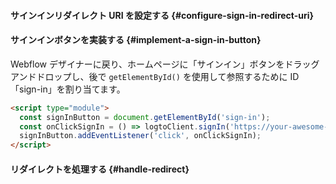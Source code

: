 


<SignInFlowSummary />

#### サインインリダイレクト URI を設定する \{#configure-sign-in-redirect-uri}

<ConfigureRedirectUri
  figureSrc={redirectUriFigure}
  redirectUri="https://your-awesome-site.webflow.io/callback"
/>

#### サインインボタンを実装する \{#implement-a-sign-in-button}

Webflow デザイナーに戻り、ホームページに「サインイン」ボタンをドラッグアンドドロップし、後で `getElementById()` を使用して参照するために ID「sign-in」を割り当てます。

```html
<script type="module">
  const signInButton = document.getElementById('sign-in');
  const onClickSignIn = () => logtoClient.signIn('https://your-awesome-site.webflow.io/callback');
  signInButton.addEventListener('click', onClickSignIn);
</script>
```

#### リダイレクトを処理する \{#handle-redirect}

<HandleRedirect />
